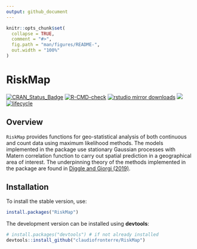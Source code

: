 ```yaml
---
output: github_document
---
```


<!-- README.md is generated from README.Rmd. Please edit that file -->

```r
knitr::opts_chunk$set(
  collapse = TRUE,
  comment = "#>",
  fig.path = "man/figures/README-",
  out.width = "100%"
)
```

# RiskMap

<!-- badges: start -->
[![CRAN_Status_Badge](https://www.r-pkg.org/badges/version/RiskMap)](https://cran.r-project.org/package=RiskMap)
[![R-CMD-check](https://github.com/claudiofronterre/RiskMap/actions/workflows/R-CMD-check.yaml/badge.svg)](https://github.com/claudiofronterre/RiskMap/actions/workflows/R-CMD-check.yaml)
[![rstudio mirror downloads](https://cranlogs.r-pkg.org/badges/RiksMap)](https://github.com/r-hub/cranlogs.app)
[![](https://cranlogs.r-pkg.org/badges/grand-total/RiskMap)](https://cran.r-project.org/package=RiskMap)
[![lifecycle](https://img.shields.io/badge/lifecycle-maturing-blue.svg)](https://lifecycle.r-lib.org/articles/stages.html)
<!-- badges: end -->

## Overview

`RiskMap` provides functions for geo-statistical analysis of both continuous and count data using maximum likelihood methods. The models implemented in the package use stationary Gaussian processes with Matern correlation function to carry out spatial prediction in a geographical area of interest. The underpinning theory of the methods implemented in the package are found in [Diggle and Giorgi (2019)](https://www.routledge.com/Model-based-Geostatistics-for-Global-Public-Health-Methods-and-Applications/Diggle-Giorgi/p/book/9781032093642).

## Installation

To install the stable version, use:

```r
install.packages("RiskMap")
```

The development version can be installed using **devtools**:

```r
# install.packages("devtools") # if not already installed
devtools::install_github("claudiofronterre/RiskMap")
```
